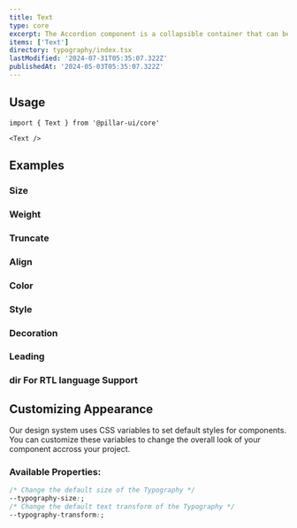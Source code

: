 ```yaml
---
title: Text
type: core
excerpt: The Accordion component is a collapsible container that can be used to toggle the visibility of content. It's often used to hide content that may be overwhelming or to group related information together.
items: ['Text']
directory: typography/index.tsx
lastModified: '2024-07-31T05:35:07.322Z'
publishedAt: '2024-05-03T05:35:07.322Z'
---
```


## Usage

```tsx
import { Text } from '@pillar-ui/core'
```

```tsx
<Text />
```

## Examples

### Size

<Prop defaultValue="4" type="'1' | '2' | '3' | '4' | '5' | '6' | '7' | '8' | '9'" />

<Playground name="textSize" root="text" />

### Weight

<Playground name="textWeight" root="text" />

### Truncate

<Playground name="textTruncate" root="text" />

### Align

<Playground name="textAlign" root="text" />

### Color

<Prop defaultValue="p" type="'i' | 'd' | 'su' | 'se' | 'w' | 'p' | 'b' | 'o'" />

<Playground name="textColor" root="text" />

### Style

<Prop type="'italic' | 'oblique'" />

<Playground direction="column" name="textStyle" root="text" />

### Decoration

<Prop type="'through' | 'under' |'over'" />

<Playground direction="column" name="textDecoration" root="text" />

### Leading

<Prop defaultValue="4" type="'1' | '2' | '3' | '4' | '5' " />

<Playground direction="column" name="textLeading" root="text" />

### dir For RTL language Support

<Playground name="textRTL" root="text" />

## Customizing Appearance

Our design system uses CSS variables to set default styles for components. You can customize these variables to change the overall look of your component accross your project.

### Available Properties:

```css
/* Change the default size of the Typography */
--typography-size:;
/* Change the default text transform of the Typography */
--typography-transform:;
```
